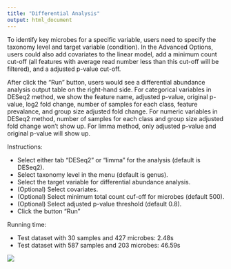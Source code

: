 ```yaml
---
title: "Differential Analysis"
output: html_document
---
```


To identify key microbes for a specific variable, users need to specify the taxonomy level and target variable (condition). In the Advanced Options, users could also add covariates to the linear model, add a minimum count cut-off (all features with average read number less than this cut-off will be filtered), and a adjusted p-value cut-off.

After click the "Run" button, users would see a differential abundance analysis output table on the right-hand side. For categorical variables in DESeq2 method, we show the feature name, adjusted p-value, original p-value, log2 fold change, number of samples for each class, feature prevalance, and group size adjusted fold change. For numeric variables in DESeq2 method, number of samples for each class and group size adjusted fold change won't show up. For limma method, only adjusted p-value and original p-value will show up.

Instructions:

* Select either tab "DESeq2" or "limma" for the analysis (default is DESeq2).
* Select taxonomy level in the menu (default is genus).
* Select the target variable for differential abundance analysis.
* (Optional) Select covariates.
* (Optional) Select minimum total count cuf-off for microbes (default 500).
* (Optional) Select adjusted p-value threshold (default 0.8).
* Click the button "Run"

Running time: 

* Test dataset with 30 samples and 427 microbes: 2.48s
* Test dataset with 587 samples and 203 microbes: 46.59s

![](https://github.com/compbiomed/materials/blob/master/animalcules/fig_038.png?raw=true)
